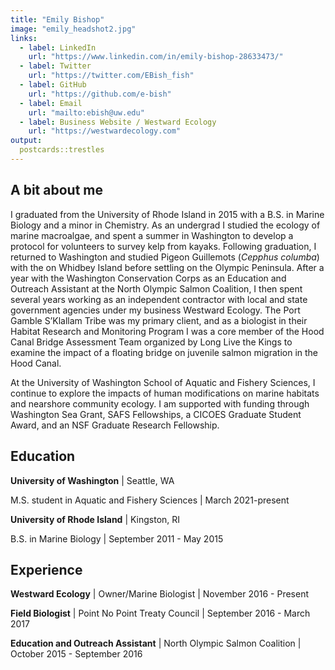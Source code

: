 ```yaml
---
title: "Emily Bishop"
image: "emily_headshot2.jpg"
links:
  - label: LinkedIn
    url: "https://www.linkedin.com/in/emily-bishop-28633473/"
  - label: Twitter
    url: "https://twitter.com/EBish_fish"
  - label: GitHub
    url: "https://github.com/e-bish"
  - label: Email
    url: "mailto:ebish@uw.edu"
  - label: Business Website / Westward Ecology
    url: "https://westwardecology.com"
output:
  postcards::trestles
---
```

 
## A bit about me

I graduated from the University of Rhode Island in 2015 with a B.S. in Marine Biology and a minor in Chemistry. As an undergrad I studied the ecology of marine macroalgae, and spent a summer in Washington to develop a protocol for volunteers to survey kelp from kayaks. Following graduation, I returned to Washington and studied Pigeon Guillemots (*Cepphus columba*) with the on Whidbey Island before settling on the Olympic Peninsula. After a year with the Washington Conservation Corps as an Education and Outreach Assistant at the North Olympic Salmon Coalition, I then spent several years working as an independent contractor with local and state government agencies under my business Westward Ecology. The Port Gamble S’Klallam Tribe was my primary client, and as a biologist in their Habitat Research and Monitoring Program I was a core member of the Hood Canal Bridge Assessment Team organized by Long Live the Kings to examine the impact of a floating bridge on juvenile salmon migration in the Hood Canal. 

At the University of Washington School of Aquatic and Fishery Sciences, I continue to explore the impacts of human modifications on marine habitats and nearshore community ecology. I am supported with funding through Washington Sea Grant, SAFS Fellowships, a CICOES Graduate Student Award, and an NSF Graduate Research Fellowship. 

## Education

**University of Washington** | Seattle, WA

M.S. student in Aquatic and Fishery Sciences | March 2021-present

**University of Rhode Island** | Kingston, RI

B.S. in Marine Biology | September 2011 - May 2015

## Experience

**Westward Ecology** | Owner/Marine Biologist | November 2016 - Present

**Field Biologist** | Point No Point Treaty Council | September 2016 - March 2017

**Education and Outreach Assistant** | North Olympic Salmon Coalition | October 2015 - September 2016
